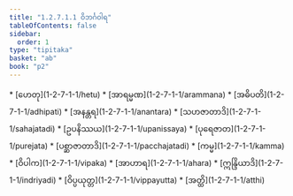 ```yaml
---
title: "1.2.7.1.1 ဝိဘင်္ဂဝါရ"
tableOfContents: false
sidebar:
  order: 1
type: "tipitaka"
basket: "ab"
book: "p2"
---
```



<DynamicBreadcrumb />



<TableOfContents book="p2" section="1.2.7.1.1">
* [ဟေတု](1-2-7-1-1/hetu)
* [အာရမ္မဏ](1-2-7-1-1/arammana)
* [အဓိပတိ](1-2-7-1-1/adhipati)
* [အနန္တရ](1-2-7-1-1/anantara)
* [သဟဇာတာဒိ](1-2-7-1-1/sahajatadi)
* [ဥပနိဿယ](1-2-7-1-1/upanissaya)
* [ပုရေဇာတ](1-2-7-1-1/purejata)
* [ပစ္ဆာဇာတာဒိ](1-2-7-1-1/pacchajatadi)
* [ကမ္မ](1-2-7-1-1/kamma)
* [ဝိပါက](1-2-7-1-1/vipaka)
* [အာဟာရ](1-2-7-1-1/ahara)
* [ဣန္ဒြိယာဒိ](1-2-7-1-1/indriyadi)
* [ဝိပ္ပယုတ္တ](1-2-7-1-1/vippayutta)
* [အတ္ထိ](1-2-7-1-1/atthi)
</TableOfContents>